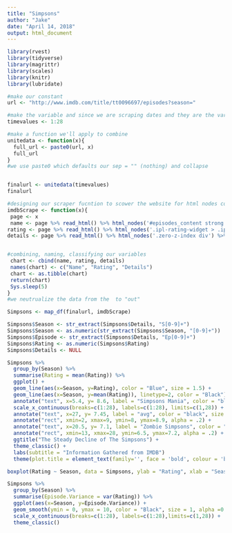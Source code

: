 ```yaml
---
title: "Simpsons"
author: "Jake"
date: "April 14, 2018"
output: html_document
---
```


```r
library(rvest)
library(tidyverse)
library(magrittr)
library(scales)
library(knitr)
library(lubridate)
```

```r
#make our constant
url <- "http://www.imdb.com/title/tt0096697/episodes?season="

#make the variable and since we are scraping dates and they are the variable factor in the url we are scraping
timevalues <- 1:28
```



```r

#make a function we'll apply to combine
unitedata <- function(x){
  full_url <- paste0(url, x)
  full_url
}
#we use paste0 which defaults our sep = "" (nothing) and collapse


finalurl <- unitedata(timevalues)
finalurl


```


```r
#designing our scraper fucntion to scower the website for html nodes containing datas we want with Selector Gadget
imdbScrape <- function(x){
 page <- x
 name <- page %>% read_html() %>% html_nodes('#episodes_content strong a') %>% html_text() %>% as.data.frame()
rating <- page %>% read_html() %>% html_nodes('.ipl-rating-widget > .ipl-rating-star .ipl-rating-star__rating') %>% html_text() %>% as.data.frame()
details <- page %>% read_html() %>% html_nodes('.zero-z-index div') %>% html_text() %>% as.data.frame()


#combining, naming, classifying our variables
 chart <- cbind(name, rating, details)
 names(chart) <- c("Name", "Rating", "Details")
 chart <- as.tibble(chart)
 return(chart)
 Sys.sleep(5)
}
#we neutrualize the data from the  to "out"

```

```r
Simpsons <- map_df(finalurl, imdbScrape)
```

```r
Simpsons$Season <- str_extract(Simpsons$Details, "S[0-9]+")
Simpsons$Season <- as.numeric(str_extract(Simpsons$Season, "[0-9]+"))
Simpsons$Episode <- str_extract(Simpsons$Details, "Ep[0-9]+")
Simpsons$Rating <- as.numeric(Simpsons$Rating)
Simpsons$Details <- NULL

```

```r
Simpsons %>%
  group_by(Season) %>%
  summarise(Rating = mean(Rating)) %>%
  ggplot() +
  geom_line(aes(x=Season, y=Rating), color = "Blue", size = 1.5) +
  geom_line(aes(x=Season, y=mean(Rating)), linetype=2, color = "Black") + 
  annotate("text", x=5.4, y= 8.6, label = "Simpsons Mania", color = "black") +
  scale_x_continuous(breaks=c(1:28), labels=c(1:28), limits=c(1,28)) +
  annotate("text", x=27, y= 7.45, label = "avg", color = "black", size = 3) +
  annotate("rect", xmin=2, xmax=9, ymin=8, ymax=8.9, alpha = .2) +
  annotate("text", x=20.5, y= 7.1, label = "Zombie Simpsons", color = "black") +
  annotate("rect", xmin=13, xmax=28, ymin=6.5, ymax=7.2, alpha = .2) +
  ggtitle("The Steady Decline of The Simpsons") +
  theme_classic() + 
  labs(subtitle = "Information Gathered from IMDB")
  theme(plot.title = element_text(family='', face = 'bold', colour = 'black', size = 16))

```

  
```r
boxplot(Rating ~ Season, data = Simpsons, ylab = "Rating", xlab = "Season")
```



```r
Simpsons %>%
  group_by(Season) %>%
  summarise(Episode.Variance = var(Rating)) %>%
  ggplot(aes(x=Season, y=Episode.Variance)) +
  geom_smooth(ymin = 0, ymax = 10, color = "Black", size = 1, alpha =0.8) +
  scale_x_continuous(breaks=c(1:28), labels=c(1:28),limits=c(1,28)) +
  theme_classic() 
```